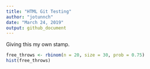 ```yaml
---
title: "HTML Git Testing"
author: "jotunnch"
date: "March 24, 2019"
output: github_document
---
```


Giving this my own stamp.
```r
free_throws <- rbinom(n = 20, size = 30, prob = 0.75)
hist(free_throws)
```

